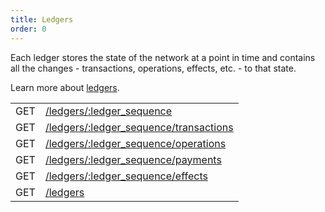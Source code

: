 ```yaml
---
title: Ledgers
order: 0
---
```



Each ledger stores the state of the network at a point in time and contains all the changes - transactions, operations, effects, etc. - to that state.

Learn more about [ledgers](../../../docs/glossary/#ledger).

<EndpointsTable title="Endpoints">

|     |                                                              |
| --- | ------------------------------------------------------------ |
| GET | [/ledgers/:ledger_sequence](../retrieve-a-ledger.api.mdx)                    |
| GET | [/ledgers/:ledger_sequence/transactions](../retrieve-a-ledgers-transactions.api.mdx) |
| GET | [/ledgers/:ledger_sequence/operations](../retrieve-a-ledgers-operations.api.mdx)     |
| GET | [/ledgers/:ledger_sequence/payments](../retrieve-a-ledgers-payments.api.mdx)         |
| GET | [/ledgers/:ledger_sequence/effects](../retrieve-a-ledgers-effects.api.mdx)           |
| GET | [/ledgers](../list-all-ledgers.api.mdx)                                       |

</EndpointsTable>
